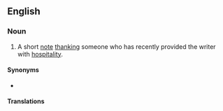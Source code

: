 ==English==

===Noun===
{{en-noun}}

# A short [[note]] [[thank]]ing someone who has recently provided the writer with [[hospitality]].

====Synonyms====
* {{l|en|bread-and-butter letter}}

====Translations====
{{trans-see|bread-and-butter letter}}
